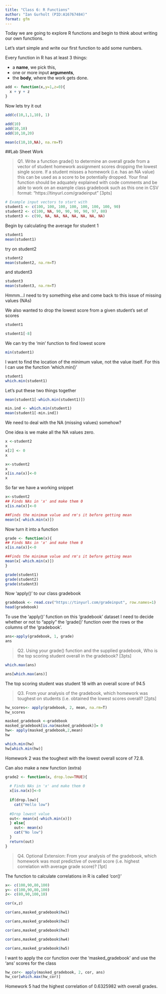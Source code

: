 ```yaml
---
title: "Class 6: R Functions"
author: "Ian Gurholt (PID:A16767484)"
format: gfm
---
```


Today we are going to explore R functions and begin to think about writing our own functions.

Let's start simple and write our first function to add some numbers.

Every function in R has at least 3 things:

- a **name**, we pick this,
- one or more input **arguments**,
- the **body**, where the work gets done.

```r
add <- function(x,y=1,z=0){
  x + y + z
}
```

Now lets try it out

```r
add(c(10,1,1,10), 1)
```
```r
add(10)
add(10,10)
add(10,10,20)
```
```r
mean(c(10,10,NA), na.rm=T)
```
##Lab Sheet Work

> Q1. Write a function grade() to determine an overall grade from a vector of student homework
assignment scores dropping the lowest single score. If a student misses a homework (i.e. has an
NA value) this can be used as a score to be potentially dropped. Your final function should be
adquately explained with code comments and be able to work on an example class gradebook
such as this one in CSV format: “https://tinyurl.com/gradeinput” [3pts]

```r
# Example input vectors to start with
student1 <- c(100, 100, 100, 100, 100, 100, 100, 90)
student2 <- c(100, NA, 90, 90, 90, 90, 97, 80)
student3 <- c(90, NA, NA, NA, NA, NA, NA, NA)

```

Begin by calculating the average for student 1
```r
student1
mean(student1)
```

try on student2
```r
student2
mean(student2, na.rm=T)
```

and student3
```r
student3
mean(student3, na.rm=T)
```
Hmmm...I need to try something else and come back to this issue of missing values (NAs)

We also wanted to drop the lowest score from a given student's set of scores

```r
student1
```
```r
student1[-8]
```

We can try the 'min' function to find lowest score

```r
min(student1)
```

I want to find the location of the minimum value, not the value itself. For this I can use the function 'which.min()'

```r
student1
which.min(student1)
```
Let's put these two things together

```r
mean(student1[-which.min(student1)])
```
```r
min.ind <- which.min(student1)
mean(student1[-min.ind])
```

We need to deal with the NA (missing values) somehow?

One idea is we make all the NA values zero.

```r
x <-student2
x
x[2] <- 0
x
```
```r
x<-student2
x
x[is.na(x)]<-0
x
```

So far we have a working snippet

```r
x<-student2
## Finds NAs in 'x' and make them 0
x[is.na(x)]<-0

##Finds the minimum value and rm's it before getting mean
mean(x[-which.min(x)])
```

Now turn it into a function

```r
grade <- function(x){
## Finds NAs in 'x' and make them 0
x[is.na(x)]<-0

##Finds the minimum value and rm's it before getting mean
mean(x[-which.min(x)])
}

```

```r
grade(student1)
grade(student2)
grade(student3)
```

Now 'apply()' to our class gradebook

```r
gradebook <- read.csv("https://tinyurl.com/gradeinput", row.names=1)
head(gradebook)
```

To use the 'apply()' function on this 'gradebook' dataset I need to decide whether or not to "apply" the 'grade()' function over the rows or the columns of the 'gradebook'.

```r
ans<-apply(gradebook, 1, grade)
ans
```

> Q2. Using your grade() function and the supplied gradebook, Who is the top scoring student
overall in the gradebook? [3pts]

```r
which.max(ans)

ans[which.max(ans)]
```
The top scoring student was student 18 with an overall score of 94.5


> Q3. From your analysis of the gradebook, which homework was toughest on students (i.e. obtained the lowest scores overall? [2pts]

```r
hw_scores<- apply(gradebook, 2, mean, na.rm=T)
hw_scores
```
```r
masked_gradebook <-gradebook
masked_gradebook[is.na(masked_gradebook)]= 0
hw<- apply(masked_gradebook,2,mean)
hw
```
```r
which.min(hw)
hw[which.min(hw)]
```
Homework 2 was the toughest with the lowest overall score of 72.8.


Can also make a new function (extra)

```r
grade2 <- function(x, drop.low=TRUE){
  
  # Finds NAs in 'x' and make them 0
  x[is.na(x)]<-0
  
  if(drop.low){
    cat("Hello low")
  
  #Drop lowest value
  out<- mean(x[-which.min(x)])
  } else{
    out<- mean(x)
    cat("No low")
  }
  return(out)
}
```

> Q4. Optional Extension: From your analysis of the gradebook, which homework was most
predictive of overall score (i.e. highest correlation with average grade score)? [1pt]

The function to calculate correlations in R is called 'cor()'

```r
x<- c(100,90,80,100)
y<- c(100,90,80,100)
z<- c(80,90,100,10)

cor(x,z)
```

```r
cor(ans,masked_gradebook$hw1)
```
```r
cor(ans,masked_gradebook$hw2)
```
```r
cor(ans,masked_gradebook$hw3)
```
```r
cor(ans,masked_gradebook$hw4)
```
```r
cor(ans,masked_gradebook$hw5)
```
I want to apply the cor function over the 'masked_gradebook' and use the 'ans' scores for the class

```r
hw_cor<- apply(masked_gradebook, 2, cor, ans)
hw_cor[which.max(hw_cor)]
```
Homework 5 had the highest correlation of 0.6325982 with overall grades.
